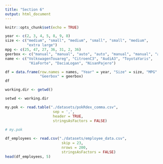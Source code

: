```yaml
---
title: "Section 6"
output: html_document
---
```


```r
knitr::opts_chunk$set(echo = TRUE)

```

```r
year <- c(2, 3, 4, 5, 8, 9, 8)
size <- c("medium", "small", "medium", "small", "small", "medium",
          "extra large")
mpg <- c(25, 47, 27, 36, 31, 2, 36)
geerbox <- c("manual", "manual", "auto", "auto", "manual", "manual", "auto")
name <- c("VolkswagenTouareg", "CitroenC3", "AudiA3", "ToyotaYaris",
           "KiaForte", "DaciaLogan", "NisanPajero")

df = data.frame(row.names = names, "Year" = year, "Size" = size, "MPG" = mpg,
                "Geerbox" = geerbox)
df
```

```r
working.dir <- getwd()

setwd <- working.dir
```
```r
my.pok <- read.table("./datasets/pokRdex_comma.csv",
                      sep = ',', 
                      header = TRUE, 
                      stringsAsFactors = FALSE)
                    
# my.pok 
```

```r
df_employees <- read.csv("./datasets/employee_data.csv",
                          skip = 23,
                          nrows = 200,
                          stringsAsFactors = FALSE)
head(df_employees, 5)
```